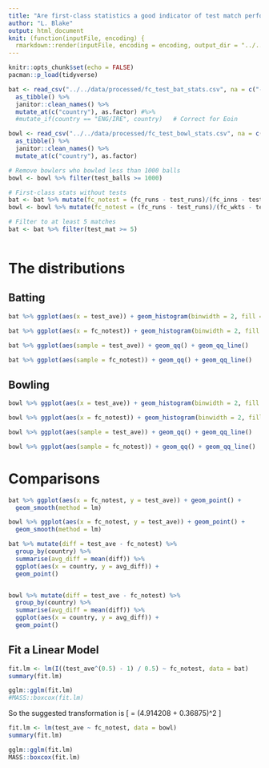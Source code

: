 ```yaml
---
title: "Are first-class statistics a good indicator of test match performance?"
author: "L. Blake"
output: html_document
knit: (function(inputFile, encoding) {
  rmarkdown::render(inputFile, encoding = encoding, output_dir = "../../output/notebooks") })
---
```


```r
knitr::opts_chunk$set(echo = FALSE)
pacman::p_load(tidyverse)

bat <- read_csv("../../data/processed/fc_test_bat_stats.csv", na = c("-")) %>% 
  as_tibble() %>%
  janitor::clean_names() %>%
  mutate_at(c("country"), as.factor) #%>%
  #mutate_if(country == "ENG/IRE", country)   # Correct for Eoin 

bowl <- read_csv("../../data/processed/fc_test_bowl_stats.csv", na = c("-")) %>% 
  as_tibble() %>%
  janitor::clean_names() %>%
  mutate_at(c("country"), as.factor)

# Remove bowlers who bowled less than 1000 balls
bowl <- bowl %>% filter(test_balls >= 1000)

# First-class stats without tests
bat <- bat %>% mutate(fc_notest = (fc_runs - test_runs)/(fc_inns - test_inns - fc_no + test_no)) %>% na.omit(fc_notest)
bowl <- bowl %>% mutate(fc_notest = (fc_runs - test_runs)/(fc_wkts - test_wkts))

# Filter to at least 5 matches
bat <- bat %>% filter(test_mat >= 5)



```



# The distributions

## Batting
```r
bat %>% ggplot(aes(x = test_ave)) + geom_histogram(binwidth = 2, fill = "purple")
```

```r
bat %>% ggplot(aes(x = fc_notest)) + geom_histogram(binwidth = 2, fill = "purple")
```


```r
bat %>% ggplot(aes(sample = test_ave)) + geom_qq() + geom_qq_line()

bat %>% ggplot(aes(sample = fc_notest)) + geom_qq() + geom_qq_line()

```


## Bowling
```r
bowl %>% ggplot(aes(x = test_ave)) + geom_histogram(binwidth = 2, fill = "purple")
```

```r
bowl %>% ggplot(aes(x = fc_notest)) + geom_histogram(binwidth = 2, fill = "purple")
```


```r
bowl %>% ggplot(aes(sample = test_ave)) + geom_qq() + geom_qq_line()

bowl %>% ggplot(aes(sample = fc_notest)) + geom_qq() + geom_qq_line()

```



# Comparisons
```r
bat %>% ggplot(aes(x = fc_notest, y = test_ave)) + geom_point() + 
  geom_smooth(method = lm)
```


```r
bowl %>% ggplot(aes(x = fc_notest, y = test_ave)) + geom_point() + 
  geom_smooth(method = lm)
```


```r
bat %>% mutate(diff = test_ave - fc_notest) %>% 
  group_by(country) %>%
  summarise(avg_diff = mean(diff)) %>%
  ggplot(aes(x = country, y = avg_diff)) + 
  geom_point()


bowl %>% mutate(diff = test_ave - fc_notest) %>% 
  group_by(country) %>%
  summarise(avg_diff = mean(diff)) %>%
  ggplot(aes(x = country, y = avg_diff)) + 
  geom_point()
```



## Fit a Linear Model
```r
fit.lm <- lm(I((test_ave^(0.5) - 1) / 0.5) ~ fc_notest, data = bat)
summary(fit.lm)
```

```r
gglm::gglm(fit.lm)
#MASS::boxcox(fit.lm)
```





So the suggested transformation is
\[
\text{Expected Test Average} = \left(4.914208 + 0.36875\times \text{FC Average}\right)^2
\]



```r
fit.lm <- lm(test_ave ~ fc_notest, data = bowl)
summary(fit.lm)
```


```r
gglm::gglm(fit.lm)
MASS::boxcox(fit.lm)
```